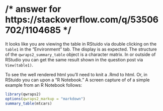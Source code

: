 # /* answer for https://stackoverflow.com/q/53506702/1104685 */

It looks like you are viewing the table in RStuido via double clicking on the
`table1` in the "Environment" tab. The display is as expected. The structure of
the `qwraps2_summary_table` object is a character matrix. In or outside of RStudio
you can get the same result shown in the question post via `View(table1)`.

To see the well rendered html you'll need to knit a .Rmd to html. Or, in RStuido
you can upon a "R Notebook." A screen capture of of a simple example from an R
Notebook follows:

```r
library(qwraps2)
options(qwraps2_markup = "markdown")
summary_table(mtcars)
```
